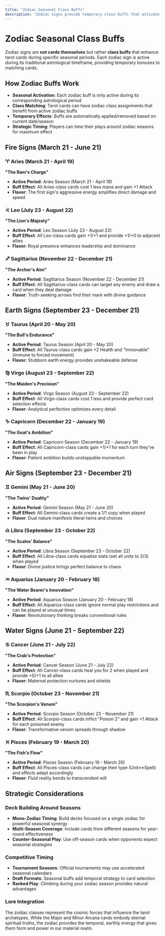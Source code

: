 ```yaml
---
title: "Zodiac Seasonal Class Buffs"
description: "Zodiac signs provide temporary class buffs that activate during their corresponding astrological seasons"
---
```


# Zodiac Seasonal Class Buffs

Zodiac signs are **not cards themselves** but rather **class buffs** that enhance tarot cards during specific seasonal periods. Each zodiac sign is active during its traditional astrological timeframe, providing temporary bonuses to matching cards.

## How Zodiac Buffs Work

- **Seasonal Activation**: Each zodiac buff is only active during its corresponding astrological period
- **Class Matching**: Tarot cards can have zodiac class assignments that benefit from active zodiac buffs
- **Temporary Effects**: Buffs are automatically applied/removed based on current date/season
- **Strategic Timing**: Players can time their plays around zodiac seasons for maximum effect

## Fire Signs (March 21 - June 21)

### ♈ Aries (March 21 - April 19)
**"The Ram's Charge"**
- **Active Period**: Aries Season (March 21 - April 19)
- **Buff Effect**: All Aries-class cards cost 1 less mana and gain +1 Attack
- **Flavor**: The first sign's aggressive energy amplifies direct damage and speed

### ♌ Leo (July 23 - August 22)
**"The Lion's Majesty"**
- **Active Period**: Leo Season (July 23 - August 22)  
- **Buff Effect**: All Leo-class cards gain +1/+1 and provide +1/+0 to adjacent allies
- **Flavor**: Royal presence enhances leadership and dominance

### ♐ Sagittarius (November 22 - December 21)
**"The Archer's Aim"**
- **Active Period**: Sagittarius Season (November 22 - December 21)
- **Buff Effect**: All Sagittarius-class cards can target any enemy and draw a card when they deal damage
- **Flavor**: Truth-seeking arrows find their mark with divine guidance

## Earth Signs (September 23 - December 21)

### ♉ Taurus (April 20 - May 20)
**"The Bull's Endurance"**
- **Active Period**: Taurus Season (April 20 - May 20)
- **Buff Effect**: All Taurus-class cards gain +2 Health and "Immovable" (immune to forced movement)
- **Flavor**: Stubborn earth energy provides unshakeable defense

### ♍ Virgo (August 23 - September 22)
**"The Maiden's Precision"**
- **Active Period**: Virgo Season (August 23 - September 22)
- **Buff Effect**: All Virgo-class cards cost 1 less and provide perfect card selection effects
- **Flavor**: Analytical perfection optimizes every detail

### ♑ Capricorn (December 22 - January 19)
**"The Goat's Ambition"** 
- **Active Period**: Capricorn Season (December 22 - January 19)
- **Buff Effect**: All Capricorn-class cards gain +1/+1 for each turn they've been in play
- **Flavor**: Patient ambition builds unstoppable momentum

## Air Signs (September 23 - December 21)

### ♊ Gemini (May 21 - June 20)
**"The Twins' Duality"**
- **Active Period**: Gemini Season (May 21 - June 20)
- **Buff Effect**: All Gemini-class cards create a 1/1 copy when played
- **Flavor**: Dual nature manifests literal twins and choices

### ♎ Libra (September 23 - October 22)
**"The Scales' Balance"**
- **Active Period**: Libra Season (September 23 - October 22)
- **Buff Effect**: All Libra-class cards equalize stats (set all units to 3/3) when played
- **Flavor**: Divine justice brings perfect balance to chaos

### ♒ Aquarius (January 20 - February 18)
**"The Water Bearer's Innovation"**
- **Active Period**: Aquarius Season (January 20 - February 18)
- **Buff Effect**: All Aquarius-class cards ignore normal play restrictions and can be played at unusual times
- **Flavor**: Revolutionary thinking breaks conventional rules

## Water Signs (June 21 - September 22)

### ♋ Cancer (June 21 - July 22)
**"The Crab's Protection"**
- **Active Period**: Cancer Season (June 21 - July 22)
- **Buff Effect**: All Cancer-class cards heal you for 2 when played and provide +0/+1 to all allies
- **Flavor**: Maternal protection nurtures and shields

### ♏ Scorpio (October 23 - November 21)
**"The Scorpion's Venom"**
- **Active Period**: Scorpio Season (October 23 - November 21)
- **Buff Effect**: All Scorpio-class cards inflict "Poison 2" and gain +1 Attack for each poisoned enemy
- **Flavor**: Transformative venom spreads through shadow

### ♓ Pisces (February 19 - March 20)
**"The Fish's Flow"**
- **Active Period**: Pisces Season (February 19 - March 20)
- **Buff Effect**: All Pisces-class cards can change their type (Unit↔Spell) and effects adapt accordingly
- **Flavor**: Fluid reality bends to transcendent will

## Strategic Considerations

### Deck Building Around Seasons
- **Mono-Zodiac Timing**: Build decks focused on a single zodiac for powerful seasonal synergy
- **Multi-Season Coverage**: Include cards from different seasons for year-round effectiveness  
- **Counter-Seasonal Play**: Use off-season cards when opponents expect seasonal strategies

### Competitive Timing
- **Tournament Seasons**: Official tournaments may use accelerated seasonal calendars
- **Draft Formats**: Seasonal buffs add temporal strategy to card selection
- **Ranked Play**: Climbing during your zodiac season provides natural advantages

### Lore Integration
The zodiac classes represent the cosmic forces that influence the tarot archetypes. While the Major and Minor Arcana cards embody eternal spiritual truths, the zodiac provides the temporal, earthly energy that gives them form and power in our material realm.